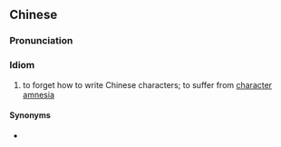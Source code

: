 {{also|执笔忘字}}
==Chinese==
{{zh-forms|s=执笔忘字}}

===Pronunciation===
{{zh-pron
|m=zhíbǐwàngzì
|c=zap1 bat1 mong4 zi6
|cat=id
}}

===Idiom===
{{zh-idiom}}

# to forget how to write Chinese characters; to suffer from [[character amnesia]]

====Synonyms====
* {{zh-l|提筆忘字}}